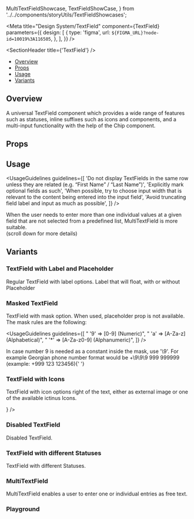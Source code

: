   MultiTextFieldShowcase,
  TextFieldShowCase,
} from '../../components/storyUtils/TextFieldShowcases';

<Meta
  title="Design System/TextField"
  component={TextField}
  parameters={{
    design: [
      {
        type: 'figma',
        url: `${FIGMA_URL}?node-id=10019%3A116505`,
      },
    ],
  }}
/>

<SectionHeader title={'TextField'} />

- [Overview](#overview)
- [Props](#props)
- [Usage](#usage)
- [Variants](#variants)

## Overview

A universal TextField component which provides a wide range of features such as statuses, inline suffixes
such as icons and components, and a multi-input functionality with the help of the Chip component.

## Props

<Props of={TextField} />

## Usage

<UsageGuidelines
  guidelines={[
    'Do not display TextFields in the same row unless they are related (e.g. “First Name” / “Last Name”)',
    'Explicitly mark optional fields as such',
    'When possible, try to choose input width that is relevant to the content being entered into the input field',
    'Avoid truncating field label and input as much as possible',
  ]}
/>

<Tip>
  When the user needs to enter more than one individual values at a given field that are not
  selected from a predefined list, MultiTextField is more suitable. <br />
  (scroll down for more details)
</Tip>

## Variants

### TextField with Label and Placeholder

Regular TextField with label options. Label that will float, with or without Placeholder

<Preview>
  <Story name="TextField with Label and Placeholder">
    <Stack>
      <TextField label={'Label'} />
      <TextField label={'Label'} placeholder={'Placeholder'} />
    </Stack>
  </Story>
</Preview>

### Masked TextField

TextField with mask option. When used, placeholder prop is not available.
The mask rules are the following:

<UsageGuidelines
  guidelines={[
    " '9' => [0-9] (Numeric)",
    " 'a' => [A-Za-z] (Alphabetical)",
    " '*' => [A-Za-z0-9] (Alphanumeric)",
  ]}
/>

<Tip>
  In case number 9 is needed as a constant inside the mask, use '\9'. For example Georgian phone
  number format would be +\9\9\9 999 999999 (example: +999 123 123456){' '}
</Tip>

<Preview>
  <Story name="Masked TextField (DontTest)">
    <Stack>
      <TextFieldShowCase
        label="Masked TextField"
        mask={text('Mask', '+(999) 999')}
        isDisabled={boolean('isDisabled', false)}
        hasSuffix={boolean('hasSuffixIcon', false)}
        suffix={select('Suffix icon name', ['', ...Object.keys(iconSelector)], 'info')}
        status={{
          type: select('Status', ['error', 'normal', 'read-only'], 'normal'),
          hintMessage: text('Hint/Error message', 'Message in Text Field'),
        }}
      />
    </Stack>
  </Story>
</Preview>

### TextField with Icons

TextField with icon options right of the text, either as external image or one of the available ictinus Icons.

<Preview>
  <Story name="TextField with Icons">
    <Stack>
      <TextField
        label={'Label'}
        suffix={
          <img
            style={{ background: 'red' }}
            src="https://brandmark.io/logo-rank/random/pepsi.png"
            width="16"
            height="16"
          />
        }
      />
      <TextField label={'Label'} suffix={'keyword'} />
    </Stack>
  </Story>
</Preview>

### Disabled TextField

Disabled TextField.

<Preview>
  <Story name="Disabled TextField">
    <Stack>
      <TextField
        isDisabled
        label={'Label'}
        status={{
          type: 'normal',
          hintMessage: 'This field is disabled',
        }}
      />
    </Stack>
  </Story>
</Preview>

### TextField with different Statuses

TextField with different Statuses.

<Preview>
  <Story name="TextField with different Statuses" parameters={{ decorators: [withKnobs] }}>
    <Stack>
      <TextField
        label={'Normal'}
        status={{
          type: 'normal',
          hintMessage: text('Normal Message', 'Normal Message'),
        }}
      />
      <TextField
        label={'Error'}
        status={{
          type: 'error',
          hintMessage: text('Error Message', 'Error Message'),
        }}
      />
      <TextField
        label={'Read-only'}
        status={{
          type: 'read-only',
          hintMessage: text('Normal Message', 'Normal Message'),
        }}
      />
    </Stack>
  </Story>
</Preview>

### MultiTextField

MultiTextField enables a user to enter one or individual entries as free text.

<Preview>
  <Story name="MultiTextField">
    <MultiTextFieldShowcase />
  </Story>
</Preview>

### Playground

<Preview>
  <Story name="Playground" parameters={{ decorators: [withKnobs] }}>
    <Stack>
      <TextFieldShowCase
        label={text('Label', 'Label')}
        placeholder={text('Placeholder', 'Placeholder')}
        isDisabled={boolean('isDisabled', false)}
        hasSuffix={boolean('hasSuffixIcon', false)}
        suffix={select('Suffix icon name', ['', ...Object.keys(iconSelector)], 'info')}
        status={{
          type: select('Status', ['error', 'normal', 'read-only'], 'normal'),
          hintMessage: text('Hint/Error message', 'Message in Text Field'),
        }}
      />
    </Stack>
  </Story>
</Preview>
